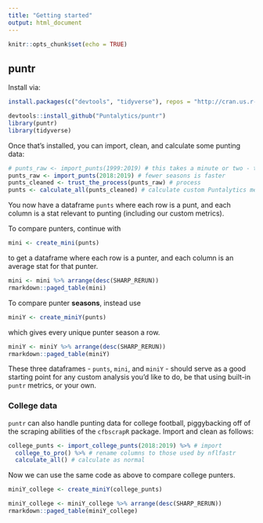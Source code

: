 ```yaml
---
title: "Getting started"
output: html_document
---
```


```r
knitr::opts_chunk$set(echo = TRUE)
```

## puntr
Install via:
```r
install.packages(c("devtools", "tidyverse"), repos = "http://cran.us.r-project.org")
```
```r
devtools::install_github("Puntalytics/puntr")
library(puntr)
library(tidyverse)
```
Once that's installed, you can import, clean, and calculate some punting data:
```r
# punts_raw <- import_punts(1999:2019) # this takes a minute or two - there have been a lot of punts since 1999!
punts_raw <- import_punts(2018:2019) # fewer seasons is faster
punts_cleaned <- trust_the_process(punts_raw) # process
punts <- calculate_all(punts_cleaned) # calculate custom Puntalytics metrics 
```
You now have a dataframe `punts` where each row is a punt, and each column is a stat relevant to punting (including our custom metrics).  
  
To compare punters, continue with
```r
mini <- create_mini(punts)
```
to get a dataframe where each row is a punter, and each column is an average stat for that punter.  
```r
mini <- mini %>% arrange(desc(SHARP_RERUN))
rmarkdown::paged_table(mini)
```

To compare punter **seasons**, instead use
```r
miniY <- create_miniY(punts)
```
which gives every unique punter season a row.  
```r
miniY <- miniY %>% arrange(desc(SHARP_RERUN))
rmarkdown::paged_table(miniY)
```
  
These three dataframes - `punts`, `mini`, and `miniY` - should serve as a good starting point for any custom analysis you'd like to do, be that using built-in `puntr` metrics, or your own.

### College data
`puntr` can also handle punting data for college football, piggybacking off of the scraping abilities of the `cfbscrapR` package. Import and clean as follows:
```r
college_punts <- import_college_punts(2018:2019) %>% # import
  college_to_pro() %>% # rename columns to those used by nflfastr
  calculate_all() # calculate as normal
```
Now we can use the same code as above to compare college punters.
```r
miniY_college <- create_miniY(college_punts)
```
```r
miniY_college <- miniY_college %>% arrange(desc(SHARP_RERUN))
rmarkdown::paged_table(miniY_college)
```
